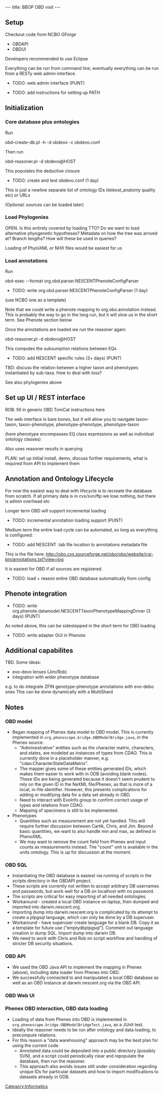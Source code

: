 ---
title: BBOP OBD visit
---

== Setup ==

Checkout code from NCBO GForge

* OBDAPI
* OBDUI

Developers recommended to use Eclipse

Everything can be run from command line; eventually everything can be
run from a RESTy web admin interface.

* TODO: web admin interface (PUNT)

* TODO: add instructions for setting up PATH

== Initialization ==

=== Core database plus ontologies ===

Run

obd-create-db.pl -h <HOST> -d obdevo -c obdevo.conf

Then run

obd-reasoner.pl  -d obdevo@HOST

This populates the deductive closure

* TODO: create and test obdevo.conf (1 day)

This is just a newline separate list of ontology IDs (teleost_anatomy
quality etc) or URLs

(Optional: sources can be loaded later)

=== Load Phylogenies ===

OPEN. Is this entirely covered by loading TTO? Do we want to load
alternative phyogenetic hypotheses? Metadata on how the tree was
arrived at? Branch lengths? How will these be used in queries?

Loading of PhyloXML or NHX files would be easiest for us

=== Load annotations ===

Run

obd-exec --format org.obd.parser.NESCENTPhenoteConfigParser <TAB-FILES>

* TODO: write org.obd.parser.NESCENTPhenoteConfigParser (1 day)

(use NCBO one as a template)

Note that we could write a phenote mapping to org.obo.annotation
instead. This is probably the way to go in the long run, but it will
slow us in the short term. See Phenote section below


Once the annotations are loaded we run the reasoner again:

obd-reasoner.pl  -d obdevo@HOST

This computes the subsumption relations between EQs

* TODO: add NESCENT specific rules (3+ days) (PUNT)

TBD: discuss the relation between a higher taxon and phenotypes
instantiated by sub-taxa. How to deal with loss?

See also phylogenies above

== Set up UI / REST interface ==

ROB: fill in generic OBD TomCat instructions here

The web interface is bare bones, but it will allow you to navigate
taxon-taxon, taxon-phenotype, phenotype-phenotype, phenotype-taxon

(here phenotype encompasses EQ class expressions as well as individual
ontology classes)

Also uses reasoner results in querying

PLAN: set up initial install, demo, discuss further requirements, what
is required from API to implement them

== Annotation and Ontology Lifecycle ==

For now the easiest way to deal with lifecycle is to recreate the
database from scratch. If all primary data is in cvs/svn/ftp we lose
nothing, but there is admin overhead etc

Longer term OBD will support incremental loading

* TODO: incremental annotation loading support (PUNT)

Medium term the entire load cycle can be automated, so long as
everything is configured:

* TODO: add NESCENT .tab file location to annotations metadata file

This is the file here:
http://obo.cvs.sourceforge.net/obo/obo/website/cgi-bin/annotations.txt?view=log

It is easiest for OBD if all sources are registered.

* TODO: load + reason entire OBD database automatically from config

== Phenote integration ==

* TODO: write org.phenote.datamodel.NESCENTTaxonPhenotypeMappingDriver (3 days) (PUNT)

As noted above, this can be sidestepped in the short term for OBD loading

* TODO: write adapter GUI in Phenote

== Additional capabilites ==

TBD. Some ideas:

* evo-devo lenses (Jim/Rob)
* integration with wider phenotype database
e.g. to do integrate ZFIN genotype-phenotype annotations with evo-debo ones
This can be done dynamically with a MultiShard

==Notes==
===OBD model===
* Began mapping of Phenex data model to OBD model.  This is currently implemented in <code>org.phenoscape.bridge.OBDModelBridge.java</code>, in the Phenex source.
** "Adminsistrative" entities such as the character matrix, characters, and states, are modeled as instances of types from CDAO.  This is currently done in a placeholder manner, e.g. "cdao:CharacterStateDataMatrix".
** The mapper gives some of these entities generated IDs, which makes them easier to work with in ODB (avoiding blank nodes).  These IDs are being generated because it doesn't seem prudent to rely on the given ID in the NeXML file/Phenex, as that is more of a local, in-file identifier.  However, this presents complications for adding or modifying data for a data set already in OBD.
** Need to interact with EvoInfo group to confirm correct usage of types and relations from CDAO.
** Mapping of specimens is still to be implemented.
* Phenotypes
** Quantities such as measurement are not yet handled.  This will require further discussion between Cartik, Chris, and Jim.  Beyond basic quantities, we want to also handle min and max, as defined in PhenoXML.
** We may want to remove the count field from Phenex and input counts as measurements instead.  The "count" unit is available in the units ontology.  This is up for discussion at the moment.

===OBD SQL===
* Instantiating the OBD database is easiest via running of scripts in the scripts directory in the OBDAPI project.
* These scripts are currently not written to accept arbitrary DB usernames and passwords, but work well for a DB on localhost with no password.
* The scripts are critical for easy importing of all needed ontologies.
* Workaround - created a local OBD instance on laptop, then dumped and imported into darwin.nescent.org.
* Importing dump into darwin.nescent.org is complicated by its attempt to create a plpgsql language, which can only be done by a DB superuser.
* Workaround - have superuser create language for a blank DB.  Copy it as a template for future use ("emptydbplpgsql").  Comment out language creation in dump SQL.  Import dump into darwin DB.
* We need to work with Chris and Rob on script workflow and handling of stricter DB security situations.

===OBD API===
* We used the OBD Java API to implement the mapping in Phenex (above), including data loader from Phenex into OBD.
* We successfully connected to and manipulated a local OBD database as well as an OBD instance at darwin.nescent.org via the OBD API.

===OBD Web UI===

===Phenex OBD interaction, OBD data loading===
* Loading of data from Phenex into OBD is implemented in <code>org.phenoscape.bridge.OBDModelBridgeTest.java</code>, as a JUnit test.
* Ideally the reasoner needs to be run after ontology and data loading, to precompute relations.
* For this reason a "data warehousing" approach may be the best plan for using the current code.
** Annotated data could be deposited into a public directory (possibly SVN), and a script could periodically clear and repopulate the database, then run the reasoner.
** This approach also avoids issues still under consideration regarding unique IDs for particular datasets and how to import modifications to datasets already in ODB.

[[Category:Informatics]]